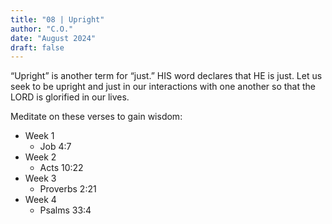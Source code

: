 ```yaml
---
title: "08 | Upright"
author: "C.O."
date: "August 2024"
draft: false
---
```


"Upright" is another term for "just." HIS word declares that HE is just. Let us seek to be upright and just in our interactions with one another so that the LORD is glorified in our lives.

Meditate on these verses to gain wisdom:

-   Week 1
    -   Job 4:7
-   Week 2
    -   Acts 10:22
-   Week 3
    -   Proverbs 2:21
-   Week 4
    -   Psalms 33:4